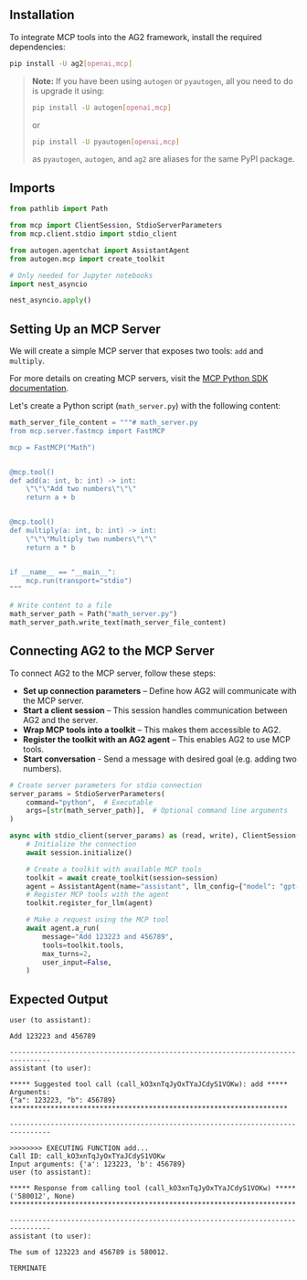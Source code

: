 ## Installation

To integrate MCP tools into the AG2 framework, install the required dependencies:

```bash
pip install -U ag2[openai,mcp]
```

> **Note:** If you have been using `autogen` or `pyautogen`, all you need to do is upgrade it using:
> ```bash
> pip install -U autogen[openai,mcp]
> ```
> or
> ```bash
> pip install -U pyautogen[openai,mcp]
> ```
> as `pyautogen`, `autogen`, and `ag2` are aliases for the same PyPI package.

## Imports

```python
from pathlib import Path

from mcp import ClientSession, StdioServerParameters
from mcp.client.stdio import stdio_client

from autogen.agentchat import AssistantAgent
from autogen.mcp import create_toolkit

# Only needed for Jupyter notebooks
import nest_asyncio

nest_asyncio.apply()
```

## Setting Up an MCP Server

We will create a simple MCP server that exposes two tools: `add` and `multiply`.

For more details on creating MCP servers, visit the [MCP Python SDK documentation](https://github.com/modelcontextprotocol/python-sdk).

Let's create a Python script (`math_server.py`) with the following content:

```python
math_server_file_content = """# math_server.py
from mcp.server.fastmcp import FastMCP

mcp = FastMCP("Math")


@mcp.tool()
def add(a: int, b: int) -> int:
    \"\"\"Add two numbers\"\"\"
    return a + b


@mcp.tool()
def multiply(a: int, b: int) -> int:
    \"\"\"Multiply two numbers\"\"\"
    return a * b


if __name__ == "__main__":
    mcp.run(transport="stdio")
"""

# Write content to a file
math_server_path = Path("math_server.py")
math_server_path.write_text(math_server_file_content)
```

## Connecting AG2 to the MCP Server

To connect AG2 to the MCP server, follow these steps:
- **Set up connection parameters** – Define how AG2 will communicate with the MCP server.
- **Start a client session** – This session handles communication between AG2 and the server.
- **Wrap MCP tools into a toolkit** – This makes them accessible to AG2.
- **Register the toolkit with an AG2 agent** – This enables AG2 to use MCP tools.
- **Start conversation** - Send a message with desired goal (e.g. adding two numbers).

```python
# Create server parameters for stdio connection
server_params = StdioServerParameters(
    command="python",  # Executable
    args=[str(math_server_path)],  # Optional command line arguments
)

async with stdio_client(server_params) as (read, write), ClientSession(read, write) as session:
    # Initialize the connection
    await session.initialize()

    # Create a toolkit with available MCP tools
    toolkit = await create_toolkit(session=session)
    agent = AssistantAgent(name="assistant", llm_config={"model": "gpt-4o-mini", "api_type": "openai"})
    # Register MCP tools with the agent
    toolkit.register_for_llm(agent)

    # Make a request using the MCP tool
    await agent.a_run(
        message="Add 123223 and 456789",
        tools=toolkit.tools,
        max_turns=2,
        user_input=False,
    )
```

## Expected Output

```console
user (to assistant):

Add 123223 and 456789

--------------------------------------------------------------------------------
assistant (to user):

***** Suggested tool call (call_kO3xnTqJyOxTYaJCdyS1VOKw): add *****
Arguments:
{"a": 123223, "b": 456789}
********************************************************************

--------------------------------------------------------------------------------

>>>>>>>> EXECUTING FUNCTION add...
Call ID: call_kO3xnTqJyOxTYaJCdyS1VOKw
Input arguments: {'a': 123223, 'b': 456789}
user (to assistant):

***** Response from calling tool (call_kO3xnTqJyOxTYaJCdyS1VOKw) *****
('580012', None)
**********************************************************************

--------------------------------------------------------------------------------
assistant (to user):

The sum of 123223 and 456789 is 580012.

TERMINATE
```
